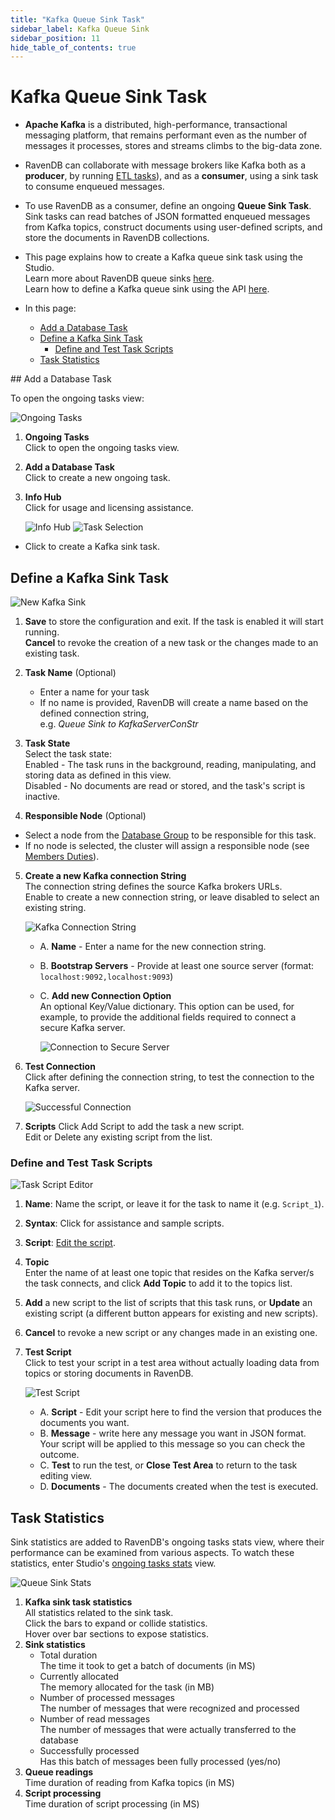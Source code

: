```yaml
---
title: "Kafka Queue Sink Task"
sidebar_label: Kafka Queue Sink
sidebar_position: 11
hide_table_of_contents: true
---
```



# Kafka Queue Sink Task
<Admonition type="note" title="Note">

* **Apache Kafka** is a distributed, high-performance, transactional messaging 
  platform, that remains performant even as the number of messages it processes, 
  stores and streams climbs to the big-data zone.  
  
* RavenDB can collaborate with message brokers like Kafka both as a **producer**, 
  by running [ETL tasks](../../../../studio/database/tasks/ongoing-tasks/kafka-etl-task.mdx)), 
  and as a **consumer**, using a sink task to consume enqueued messages.  

* To use RavenDB as a consumer, define an ongoing **Queue Sink Task**. Sink tasks 
  can read batches of JSON formatted enqueued messages from Kafka topics, construct 
  documents using user-defined scripts, and store the documents in RavenDB collections.  

* This page explains how to create a Kafka queue sink task using the Studio.  
  Learn more about RavenDB queue sinks [here](../../../../server/ongoing-tasks/queue-sink/overview.mdx).  
  Learn how to define a Kafka queue sink using the API [here](../../../../server/ongoing-tasks/queue-sink/kafka-queue-sink.mdx).  

* In this page:  
  * [Add a Database Task](../../../../studio/database/tasks/ongoing-tasks/kafka-queue-sink.mdx#add-a-database-task)  
  * [Define a Kafka Sink Task](../../../../studio/database/tasks/ongoing-tasks/kafka-queue-sink.mdx#define-a-kafka-sink-task)  
      * [Define and Test Task Scripts](../../../../studio/database/tasks/ongoing-tasks/kafka-queue-sink.mdx#define-and-test-task-scripts)  
  * [Task Statistics](../../../../studio/database/tasks/ongoing-tasks/kafka-queue-sink.mdx#task-statistics)  

</Admonition>
## Add a Database Task

To open the ongoing tasks view: 

![Ongoing Tasks](./assets/ongoing-tasks-view.png)

1. **Ongoing Tasks**  
   Click to open the ongoing tasks view.  
2. **Add a Database Task**  
   Click to create a new ongoing task.  
3. **Info Hub**  
   Click for usage and licensing assistance.  

      ![Info Hub](./assets/info-hub.png)
![Task Selection](./assets/kafka_task-selection.png)

* Click to create a Kafka sink task.



## Define a Kafka Sink Task

![New Kafka Sink](./assets/new-kafka-sink.png)

1. **Save** to store the configuration and exit. If the task is enabled it will start running.   
   **Cancel** to revoke the creation of a new task or the changes made to an existing task.  

2. **Task Name** (Optional)  
   * Enter a name for your task  
   * If no name is provided, RavenDB will create a name based on the defined connection string,  
     e.g. *Queue Sink to KafkaServerConStr*  

3. **Task State**  
   Select the task state:  
   Enabled - The task runs in the background, reading, manipulating, and storing data as defined in this view.  
   Disabled - No documents are read or stored, and the task's script is inactive.  

4. **Responsible Node** (Optional)  
  * Select a node from the [Database Group](../../../../studio/database/settings/manage-database-group.mdx) 
    to be responsible for this task.  
  * If no node is selected, the cluster will assign a responsible node 
    (see [Members Duties](../../../../studio/database/settings/manage-database-group.mdx#database-group-topology---members-duties)).  

5. **Create a new Kafka connection String**  
   The connection string defines the source Kafka brokers URLs.  
   Enable to create a new connection string, or leave disabled to select an existing string.  
   
      ![Kafka Connection String](./assets/kafka-connection-string.png)
   
      * A. **Name** - Enter a name for the new connection string.  
      * B. **Bootstrap Servers** - Provide at least one source server (format: `localhost:9092,localhost:9093`)
      * C. **Add new Connection Option**  
           An optional Key/Value dictionary.
           This option can be used, for example, to provide the additional fields required 
           to connect a secure Kafka server.  
           
           ![Connection to Secure Server](./assets/kafka_connection-string_connection-options.png)

6. **Test Connection**  
   Click after defining the connection string, to test the connection to 
   the Kafka server.  

     ![Successful Connection](./assets/kafka_successful-connection.png)

7. **Scripts**
   Click Add Script to add the task a new script.  
   Edit or Delete any existing script from the list.  
### Define and Test Task Scripts

![Task Script Editor](./assets/kafka-script-area.png)

1. **Name**: Name the script, or leave it for the task to name it (e.g. `Script_1`).  

2. **Syntax**: Click for assistance and sample scripts.  

3. **Script**: [Edit the script](../../../../server/ongoing-tasks/queue-sink/kafka-queue-sink.mdx#running-user-defined-scripts).  

4. **Topic**  
   Enter the name of at least one topic that resides on the Kafka server/s 
   the task connects, and click **Add Topic** to add it to the topics list.  

5. **Add** a new script to the list of scripts that this task runs, or 
   **Update** an existing script (a different button appears for existing 
   and new scripts).  

6. **Cancel** to revoke a new script or any changes made in an existing one.  

7. **Test Script**  
    Click to test your script in a test area without actually loading data 
    from topics or storing documents in RavenDB.  
    
     ![Test Script](./assets/kafka-test-area.png)
      * A. **Script** - Edit your script here to find the version that 
        produces the documents you want.  
      * B. **Message** - write here any message you want in JSON format. 
        Your script will be applied to this message so you can check the 
        outcome.  
      * C. **Test** to run the test, or **Close Test Area** to return to 
        the task editing view.  
      * D. **Documents** - The documents created when the test is executed.  


## Task Statistics

Sink statistics are added to RavenDB's ongoing tasks stats view, where their 
performance can be examined from various aspects. To watch these statistics, 
enter Studio's [ongoing tasks stats](../../../../studio/database/stats/ongoing-tasks-stats/overview.mdx) 
view.  

![Queue Sink Stats](./assets/kafka-stats.png)

1. **Kafka sink task statistics**  
   All statistics related to the sink task.  
   Click the bars to expand or collide statistics.  
   Hover over bar sections to expose statistics.  
2. **Sink statistics**  
    * Total duration  
      The time it took to get a batch of documents (in MS) 
    * Currently allocated  
      The memory allocated for the task (in MB)  
    * Number of processed messages  
      The number of messages that were recognized and processed  
    * Number of read messages  
      The number of messages that were actually transferred to the database  
    * Successfully processed  
      Has this batch of messages been fully processed (yes/no)  
3. **Queue readings**  
   Time duration of reading from Kafka topics (in MS)  
5. **Script processing**  
   Time duration of script processing (in MS)  



